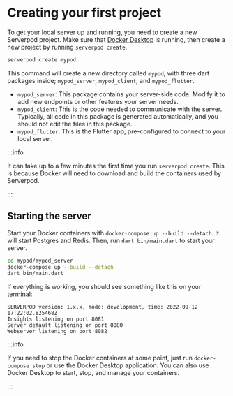# Creating your first project
To get your local server up and running, you need to create a new Serverpod project. Make sure that [Docker Desktop](https://www.docker.com/products/docker-desktop/) is running, then create a new project by running `serverpod create`.

```bash
serverpod create mypod
```

This command will create a new directory called `mypod`, with three dart packages inside; `mypod_server`, `mypod_client`, and `mypod_flutter`.

- `mypod_server`: This package contains your server-side code. Modify it to add new endpoints or other features your server needs.
- `mypod_client`: This is the code needed to communicate with the server. Typically, all code in this package is generated automatically, and you should not edit the files in this package.
- `mypod_flutter`: This is the Flutter app, pre-configured to connect to your local server.

:::info

It can take up to a few minutes the first time you run `serverpod create`. This is because Docker will need to download and build the containers used by Serverpod.

:::

## Starting the server
Start your Docker containers with `docker-compose up --build --detach`. It will start Postgres and Redis. Then, run `dart bin/main.dart` to start your server.

```bash
cd mypod/mypod_server
docker-compose up --build --detach
dart bin/main.dart
```

If everything is working, you should see something like this on your terminal:

```
SERVERPOD version: 1.x.x, mode: development, time: 2022-09-12 17:22:02.825468Z
Insights listening on port 8081
Server default listening on port 8080
Webserver listening on port 8082
```

:::info

If you need to stop the Docker containers at some point, just run `docker-compose stop` or use the Docker Desktop application. You can also use Docker Desktop to start, stop, and manage your containers.

:::
